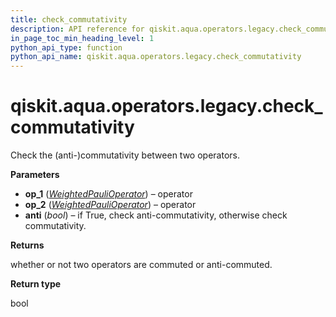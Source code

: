 ```yaml
---
title: check_commutativity
description: API reference for qiskit.aqua.operators.legacy.check_commutativity
in_page_toc_min_heading_level: 1
python_api_type: function
python_api_name: qiskit.aqua.operators.legacy.check_commutativity
---
```


# qiskit.aqua.operators.legacy.check\_commutativity

<Function id="qiskit.aqua.operators.legacy.check_commutativity" isDedicatedPage={true} github="https://github.com/qiskit-community/qiskit-aqua/tree/stable/0.9/qiskit/aqua/operators/legacy/common.py" signature="check_commutativity(op_1, op_2, anti=False)">
  Check the (anti-)commutativity between two operators.

  **Parameters**

  *   **op\_1** ([*WeightedPauliOperator*](qiskit.aqua.operators.legacy.WeightedPauliOperator "qiskit.aqua.operators.legacy.WeightedPauliOperator")) – operator
  *   **op\_2** ([*WeightedPauliOperator*](qiskit.aqua.operators.legacy.WeightedPauliOperator "qiskit.aqua.operators.legacy.WeightedPauliOperator")) – operator
  *   **anti** (*bool*) – if True, check anti-commutativity, otherwise check commutativity.

  **Returns**

  whether or not two operators are commuted or anti-commuted.

  **Return type**

  bool
</Function>

